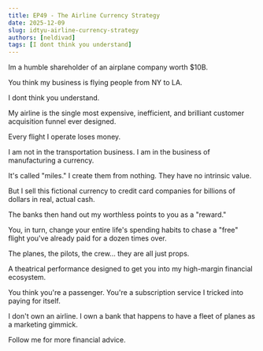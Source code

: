 ```yaml
---
title: EP49 - The Airline Currency Strategy
date: 2025-12-09
slug: idtyu-airline-currency-strategy
authors: [neldivad]
tags: [I dont think you understand]
---
```


Im a humble shareholder of an airplane company worth $10B. 

You think my business is flying people from NY to LA.

I dont think you understand.

My airline is the single most expensive, inefficient, and brilliant customer acquisition funnel ever designed.

Every flight I operate loses money.

I am not in the transportation business. I am in the business of manufacturing a currency.

It's called "miles." I create them from nothing. They have no intrinsic value.

<!--truncate-->

But I sell this fictional currency to credit card companies for billions of dollars in real, actual cash.

The banks then hand out my worthless points to you as a "reward."

You, in turn, change your entire life's spending habits to chase a "free" flight you've already paid for a dozen times over.

The planes, the pilots, the crew... they are all just props.

A theatrical performance designed to get you into my high-margin financial ecosystem.

You think you're a passenger. You're a subscription service I tricked into paying for itself.

I don't own an airline. I own a bank that happens to have a fleet of planes as a marketing gimmick.

Follow me for more financial advice.
